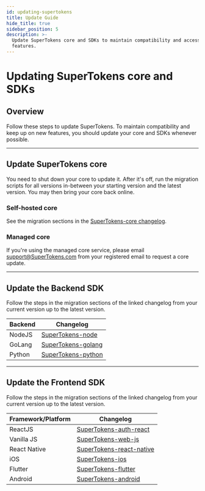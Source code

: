 ```yaml
---
id: updating-supertokens
title: Update Guide
hide_title: true
sidebar_position: 5
description: >-
  Update SuperTokens core and SDKs to maintain compatibility and access new
  features.
---
```


# Updating SuperTokens core and SDKs

## Overview

Follow these steps to update SuperTokens.
To maintain compatibility and keep up on new features, you should update your core and SDKs whenever possible.

---

## Update SuperTokens core 

You need to shut down your core to update it.
After it's off, run the migration scripts for all versions in-between your starting version and the latest version.
You may then bring your core back online.

### Self-hosted core

See the migration sections in the [SuperTokens-core changelog](https://github.com/supertokens/supertokens-core/blob/master/CHANGELOG.md).

### Managed core

If you're using the managed core service, please email support@SuperTokens.com from your registered email to request a core update.

---

## Update the Backend SDK

Follow the steps in the migration sections of the linked changelog from your current version up to the latest version.

| Backend | Changelog |
|---------|-----------|
| NodeJS | [SuperTokens-node](https://github.com/supertokens/supertokens-node/blob/master/CHANGELOG.md) |
| GoLang | [SuperTokens-golang](https://github.com/supertokens/supertokens-golang/blob/master/CHANGELOG.md) |
| Python | [SuperTokens-python](https://github.com/supertokens/supertokens-python/blob/master/CHANGELOG.md) |

---

## Update the Frontend SDK

Follow the steps in the migration sections of the linked changelog from your current version up to the latest version.

| Framework/Platform | Changelog |
|-------------------|-----------|
| ReactJS | [SuperTokens-auth-react](https://github.com/supertokens/supertokens-auth-react/blob/master/CHANGELOG.md) |
| Vanilla JS | [SuperTokens-web-js](https://github.com/supertokens/supertokens-web-js/blob/master/CHANGELOG.md) |
| React Native | [SuperTokens-react-native](https://github.com/supertokens/supertokens-react-native/blob/master/CHANGELOG.md) |
| iOS | [SuperTokens-ios](https://github.com/supertokens/supertokens-ios/blob/master/CHANGELOG.md) |
| Flutter | [SuperTokens-flutter](https://github.com/supertokens/supertokens-flutter/blob/master/CHANGELOG.md) |
| Android | [SuperTokens-android](https://github.com/supertokens/supertokens-android/blob/master/CHANGELOG.md) |
